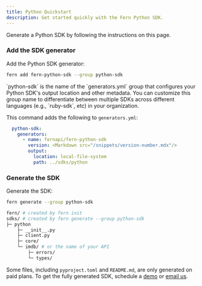 ```yaml
---
title: Python Quickstart
description: Get started quickly with the Fern Python SDK.
---
```


Generate a Python SDK by following the instructions on this page. 

<Markdown src="/products/sdks/snippets/setup-fern-folder-callout.mdx"/>

<Steps>
<Markdown src="/products/sdks/snippets/pass-fern-check.mdx"/>

### Add the SDK generator

Add the Python SDK generator:

```bash
fern add fern-python-sdk --group python-sdk
```

<Note>
  `python-sdk` is the name of the `generators.yml` group that configures your Python
  SDK's output location and other metadata. You can customize this group name to
  differentiate between multiple SDKs across different languages (e.g.,
  `ruby-sdk`, etc) in your organization.
</Note>

This command adds the following to `generators.yml`:

```yaml
  python-sdk:
    generators:
      - name: fernapi/fern-python-sdk
        version: <Markdown src="/snippets/version-number.mdx"/>
        output:
          location: local-file-system
          path: ../sdks/python
```

### Generate the SDK

  Generate the SDK:

  ```bash
  fern generate --group python-sdk
  ```

  <Markdown src="/products/sdks/snippets/generate-sdk.mdx"/>

```bash
fern/ # created by fern init
sdks/ # created by fern generate --group python-sdk
├─ python
    ├─ __init__.py
    ├─ client.py
    ├─ core/
    └─ imdb/ # or the name of your API
        ├─ errors/
        └─ types/
```

<Note>Some files, including `pyproject.toml` and `README.md`, are only generated on paid plans.
To get the fully generated SDK, schedule a 
  [demo](https://buildwithfern.com/contact) or [email
  us](mailto:support@buildwithfern.com).</Note>  
</Steps>
